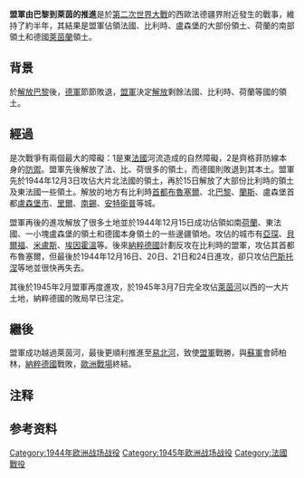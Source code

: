 {{Expand|time=2014-09-28T07:39:05+00:00}}
{{Infobox Military Conflict
|conflict=西格弗里德戰線
|partof=[[第二次世界大戰|第二次世界大戰]]
|image=[[Image:Americans_cross_Siegfried_Line.jpg|300px]]
|caption=美國士兵踏過齊格菲防線
|date=1944年9月15日至1945年3月7日
|place=[[齊格菲防線|齊格菲防線]]
*[[法國|法國]]、[[比利時|比利時]]、[[盧森堡|盧森堡]]、[[荷蘭|荷蘭]]和[[納粹德國|納粹德國]]
|result=盟軍戰勝
|combatant1={{flag|United States|1912}}<br/>{{flag|France}}<br/>{{flag|United Kingdom}}<br/>{{flag|Canada|1921}}<br>{{flag|Poland|1928}}
|combatant2={{flagcountry|Nazi Germany}}
|commander1=
|commander2= 
|strength1=541.2萬人<ref name="MacDonald, C 2005">MacDonald, C (2005), ''The Last Offensive: The European Theater of Operations''. University Press of the Pacific</ref><br>{{flag|United States|1912}}:90個師<br/>{{flag|France}}30個師<br/>{{flag|United Kingdom}}:25個師<br/>{{flag|Canada|1921}}:25個師<br>{{flag|Poland|1928}}:7個師
|strength2=約150萬人
| casualties1       = '''美國''':<br>240,082人傷亡<br>(50,410人死亡<br>172,450人受傷<br>24,374人被俘或失蹤)<br><br>'''英國''':<br>32,366人<br>'''法國''':<br>17,390人<ref>De Lattre, p. 398</ref><br>'''加拿大''':<br>15,000人<br>'''總共''':<br>272,448+人<br><ref>{{cite book|author1=US Adjutant General|title=Army battle casualties and nonbattle deaths in World War II.|date=1953|page=93|url=http://cgsc.cdmhost.com/cdm/compoundobject/collection/p4013coll8/id/130|access-date=29 June 2017|archive-date=24 March 2020|archive-url=https://web.archive.org/web/20200324093230/http://cgsc.cdmhost.com/cdm/compoundobject/collection/p4013coll8/id/130|url-status=dead}}</ref>
| casualties2       = 40,000+人死亡{{efn|German killed in action could reach up to well over 70,000 from September, 1944 to March, 1945 according to German military historian, Rudiger Overmans. He claims that the total figures of German KIA on the Western Front until December 31st, 1944 is around 339,957. Rudiger Overmans has written one of the most detailed and comprehensive works on German casualties in World War II.}}<br>80,000人受傷<br>280,000+人被俘<br>'''Total''':<br>400,000+人<ref>Zaloga, Steve, and Dennis, Peter (2006). Remagen 1945: endgame against the Third Reich. Oxford: Osprey Publishing. {{ISBN|1-84603-249-0}}. Page 88.</ref>
}}
{{Campaignbox Western Front (World War II)}}
'''盟軍由巴黎到萊茵的推進'''是於[[第二次世界大戰|第二次世界大戰]]的西歐法德疆界附近發生的戰事，維持了約半年，其結果是盟軍佔領法國、比利時、盧森堡的大部份領土、荷蘭的南部領土和德國[[萊茵蘭|萊茵蘭]]領土。

==背景==
於[[解放巴黎|解放巴黎]]後，[[德意志國防軍|德軍]]節節敗退，[[盟軍|盟軍]]決定[[解放|解放]]剩餘法國、比利時、荷蘭等國的領土。

==經過==
是次戰爭有兩個最大的障礙：1是東[[法國|法國]]河流造成的自然障礙，2是齊格菲防線本身的[[防禦|防禦]]。盟軍先後解放了法、比、荷很多的領土，而德國則敗退到其本土。盟軍先於1944年12月3日攻佔大片北法國的領土，再於15日解放了大部份比利時的領土及東法國一些領土。解放的地方有比利時[[首都|首都]][[布魯塞爾|布魯塞爾]]、北[[巴黎|巴黎]]、[[蘭斯|蘭斯]]、盧森堡首都[[盧森堡市|盧森堡市]]、[[里爾|里爾]]、[[南錫|南錫]]、[[安特衛普|安特衛普]]等城。

盟軍再後的進攻解放了很多土地並於1944年12月15日成功佔領如南[[荷蘭|荷蘭]]、東法國、一小塊盧森堡的領土和德國本身領土的一些邊疆領地。攻佔的城市有[[亞琛|亞琛]]、[[貝爾福|貝爾福]]、[[米盧斯|米盧斯]]、[[埃因霍溫|埃因霍溫]]等。後來[[納粹德國|納粹德國]]計劃反攻在比利時的盟軍，攻佔其首都布魯塞爾，但最後於1944年12月16日、20日、21日和24日進攻，卻只攻佔[[巴斯托涅|巴斯托涅]]等地並很快再失去。

其後於1945年2月盟軍再度進攻，於1945年3月7日完全攻佔[[萊茵河|萊茵河]]以西的一大片土地，納粹德國的敗局早已注定。

==繼後==
盟軍成功越過萊茵河，最後更順利推進至[[易北河|易北河]]，致使[[盟軍|盟軍]]戰勝，與[[蘇軍|蘇軍]]會師柏林，[[納粹德國|納粹德國]]戰敗，[[第二次世界大戰歐洲戰場|歐洲戰場]]終結。{{Clear}}

== 注释 ==
{{notelist}}

== 参考资料 ==
{{Reflist}}

{{第二次世界大戰}}
[[Category:1944年欧洲战场战役|Category:1944年欧洲战场战役]]
[[Category:1945年欧洲战场战役|Category:1945年欧洲战场战役]]
[[Category:法國戰役|Category:法國戰役]]